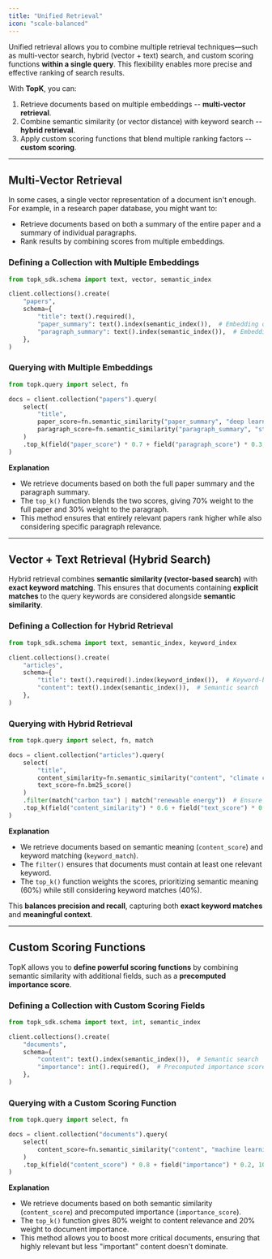 ```yaml
---
title: "Unified Retrieval"
icon: "scale-balanced"
---
```


Unified retrieval allows you to combine multiple retrieval techniques—such as multi-vector search, hybrid (vector + text) search, and custom scoring functions **within a single query**. This flexibility enables more precise and effective ranking of search results.

With **TopK**, you can:
1. Retrieve documents based on multiple embeddings -- **multi-vector retrieval**.
2. Combine semantic similarity (or vector distance) with keyword search -- **hybrid retrieval**.
3. Apply custom scoring functions that blend multiple ranking factors -- **custom scoring**.

---

## Multi-Vector Retrieval

In some cases, a single vector representation of a document isn't enough. For example, in a research paper database, you might want to:
- Retrieve documents based on both a summary of the entire paper and a summary of individual paragraphs.
- Rank results by combining scores from multiple embeddings.

### Defining a Collection with Multiple Embeddings

<CodeGroup>

```python Python
from topk_sdk.schema import text, vector, semantic_index

client.collections().create(
    "papers",
    schema={
        "title": text().required(),
        "paper_summary": text().index(semantic_index()),  # Embedding of full paper
        "paragraph_summary": text().index(semantic_index()),  # Embedding of a paragraph
    },
)
```

</CodeGroup>

### Querying with Multiple Embeddings

<CodeGroup>

```python Python
from topk.query import select, fn

docs = client.collection("papers").query(
    select(
        "title",
        paper_score=fn.semantic_similarity("paper_summary", "deep learning optimization"),
        paragraph_score=fn.semantic_similarity("paragraph_summary", "stochastic gradient descent")
    )
    .top_k(field("paper_score") * 0.7 + field("paragraph_score") * 0.3, 10)
)
```

</CodeGroup>

**Explanation**
- We retrieve documents based on both the full paper summary and the paragraph summary.
- The `top_k()` function blends the two scores, giving 70% weight to the full paper and 30% weight to the paragraph.
- This method ensures that entirely relevant papers rank higher while also considering specific paragraph relevance.

---

## Vector + Text Retrieval (Hybrid Search)

Hybrid retrieval combines **semantic similarity (vector-based search)** with **exact keyword matching**. This ensures that documents containing **explicit matches** to the query keywords are considered alongside **semantic similarity**.

### Defining a Collection for Hybrid Retrieval

<CodeGroup>

```python Python
from topk_sdk.schema import text, semantic_index, keyword_index

client.collections().create(
    "articles",
    schema={
        "title": text().required().index(keyword_index()),  # Keyword-based retrieval
        "content": text().index(semantic_index()),  # Semantic search
    },
)
```

</CodeGroup>

### Querying with Hybrid Retrieval

<CodeGroup>

```python Python
from topk.query import select, fn, match

docs = client.collection("articles").query(
    select(
        "title",
        content_similarity=fn.semantic_similarity("content", "climate change policies"),
        text_score=fn.bm25_score()
    )
    .filter(match("carbon tax") | match("renewable energy"))  # Ensure keyword relevance
    .top_k(field("content_similarity") * 0.6 + field("text_score") * 0.4, 10)
)
```

</CodeGroup>

**Explanation**
- We retrieve documents based on semantic meaning (`content_score`) and keyword matching (`keyword_match`).
- The `filter()` ensures that documents must contain at least one relevant keyword.
- The `top_k()` function weights the scores, prioritizing semantic meaning (60%) while still considering keyword matches (40%).

This **balances precision and recall**, capturing both **exact keyword matches** and **meaningful context**.

---

## Custom Scoring Functions

TopK allows you to **define powerful scoring functions** by combining semantic similarity with additional fields, such as a **precomputed importance score**.

### Defining a Collection with Custom Scoring Fields

<CodeGroup>

```python Python
from topk_sdk.schema import text, int, semantic_index

client.collections().create(
    "documents",
    schema={
        "content": text().index(semantic_index()),  # Semantic search
        "importance": int().required(),  # Precomputed importance score
    },
)
```

</CodeGroup>

### Querying with a Custom Scoring Function

<CodeGroup>

```python Python
from topk.query import select, fn

docs = client.collection("documents").query(
    select(
        content_score=fn.semantic_similarity("content", "machine learning applications"),
    )
    .top_k(field("content_score") * 0.8 + field("importance") * 0.2, 10)
)
```

</CodeGroup>

**Explanation**
- We retrieve documents based on both semantic similarity (`content_score`) and precomputed importance (`importance_score`).
- The `top_k()` function gives 80% weight to content relevance and 20% weight to document importance.
- This method allows you to boost more critical documents, ensuring that highly relevant but less "important" content doesn't dominate.
